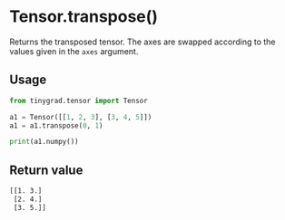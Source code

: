# Tensor.transpose()

Returns the transposed tensor. The axes are swapped according to the values given in the `axes` argument.

## Usage
```python copy
from tinygrad.tensor import Tensor

a1 = Tensor([[1, 2, 3], [3, 4, 5]])
a1 = a1.transpose(0, 1)

print(a1.numpy())
```

## Return value
```bash
[[1. 3.]
 [2. 4.]
 [3. 5.]]
```